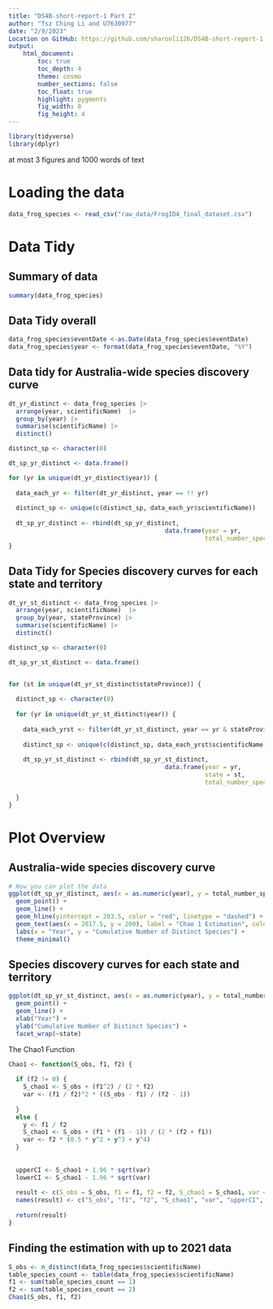 ```yaml
---
title: "DS4B-short-report-1 Part 2"
author: "Tsz Ching Li and U7630977"
date: "2/9/2023"
Location on GitHub: https://github.com/sharonli126/DS4B-short-report-1 
output:  
    html_document:
        toc: true
        toc_depth: 4
        theme: cosmo
        number_sections: false
        toc_float: true
        highlight: pygments
        fig_width: 8
        fig_height: 4
---
```


```r
library(tidyverse)
library(dplyr)
```

at most 3 figures and 1000 words of text 

# Loading the data
```r
data_frog_species <- read_csv("raw_data/FrogID4_final_dataset.csv")
```


# Data Tidy

## Summary of data

```r
summary(data_frog_species)
```

## Data Tidy overall
```r
data_frog_species$eventDate <-as.Date(data_frog_species$eventDate)
data_frog_species$year <- format(data_frog_species$eventDate, "%Y")

```


## Data tidy for Australia-wide species discovery curve
```r
dt_yr_distinct <- data_frog_species |> 
  arrange(year, scientificName)  |>
  group_by(year) |>
  summarise(scientificName) |>
  distinct()

distinct_sp <- character(0)

dt_sp_yr_distinct <- data.frame()

for (yr in unique(dt_yr_distinct$year)) {
  
  data_each_yr <- filter(dt_yr_distinct, year == !! yr)
  
  distinct_sp <- unique(c(distinct_sp, data_each_yr$scientificName))
  
  dt_sp_yr_distinct <- rbind(dt_sp_yr_distinct, 
                                           data.frame(year = yr, 
                                                      total_number_species_found = length(distinct_sp)))
}

```

## Data Tidy for Species discovery curves for each state and territory
```r
dt_yr_st_distinct <- data_frog_species |> 
  arrange(year, scientificName)  |>
  group_by(year, stateProvince) |>
  summarise(scientificName) |>
  distinct()

distinct_sp <- character(0)

dt_sp_yr_st_distinct <- data.frame()


for (st in unique(dt_yr_st_distinct$stateProvince)) {
  
  distinct_sp <- character(0)
  
  for (yr in unique(dt_yr_st_distinct$year)) {
    
    data_each_yrst <- filter(dt_yr_st_distinct, year == yr & stateProvince == st)
  
    distinct_sp <- unique(c(distinct_sp, data_each_yrst$scientificName))
  
    dt_sp_yr_st_distinct <- rbind(dt_sp_yr_st_distinct, 
                                           data.frame(year = yr, 
                                                      state = st,
                                                      total_number_species_found = length(distinct_sp)))
    
  }
}

```


# Plot Overview

## Australia-wide species discovery curve
```r
# Now you can plot the data
ggplot(dt_sp_yr_distinct, aes(x = as.numeric(year), y = total_number_species_found)) +
  geom_point() +
  geom_line() +
  geom_hline(yintercept = 203.5, color = "red", linetype = "dashed") +
  geom_text(aes(x = 2017.5, y = 200), label = "Chao 1 Estimation", color = "red") +
  labs(x = "Year", y = "Cumulative Number of Distinct Species") +
  theme_minimal()
```

## Species discovery curves for each state and territory

```r
ggplot(dt_sp_yr_st_distinct, aes(x = as.numeric(year), y = total_number_species_found)) +
  geom_point() +
  geom_line() +
  xlab("Year") +
  ylab("Cumulative Number of Distinct Species") +
  facet_wrap(~state)
```

The Chao1 Function
```r
Chao1 <- function(S_obs, f1, f2) {
  
  if (f2 != 0) {
    S_chao1 <- S_obs + (f1^2) / (2 * f2)
    var <- (f1 / f2)^2 * ((S_obs - f1) / (f2 - 1))
    
  } 
  else {
    y <- f1 / f2
    S_chao1 <- S_obs + (f1 * (f1 - 1)) / (2 * (f2 + f1))
    var <- f2 * (0.5 * y^2 + y^3 + y^4)
  }  
    
  
  upperCI <- S_chao1 + 1.96 * sqrt(var)
  lowerCI <- S_chao1 - 1.96 * sqrt(var)
  
  result <- c(S_obs = S_obs, f1 = f1, f2 = f2, S_chao1 = S_chao1, var = var, upperCI = upperCI, lowerCI = lowerCI)
  names(result) <- c("S_obs", "f1", "f2", "S_chao1", "var", "upperCI", "lowerCI")
  
  return(result)
}

```

## Finding the estimation with up to 2021 data
```r
S_obs <- n_distinct(data_frog_species$scientificName)
table_species_count <- table(data_frog_species$scientificName)
f1 <- sum(table_species_count == 1)
f2 <- sum(table_species_count == 2)
Chao1(S_obs, f1, f2)
```


